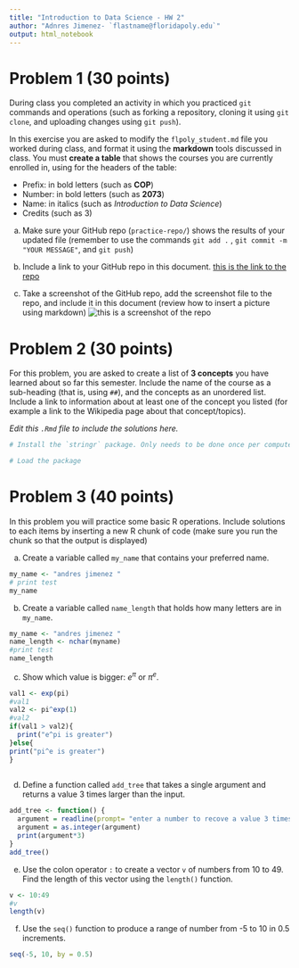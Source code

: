 ---
title: "Introduction to Data Science - HW 2"
author: "Adnres Jimenez- `flastname@floridapoly.edu`"
output: html_notebook
---



# Problem 1 (30 points)

During class you completed an activity in which you practiced `git` commands and operations (such as forking a repository, cloning it using `git clone`, and uploading changes using `git push`).

In this exercise you are asked to modify the `flpoly_student.md` file you worked during class, and format it using the **markdown** tools discussed in class. You must **create a table** that shows the courses you are currently enrolled in, using for the headers of the table: 

- Prefix: in bold letters (such as **COP**)
- Number: in bold letters (such as **2073**)
- Name: in italics (such as _Introduction to Data Science_)
- Credits (such as 3)

a. Make sure your GitHub repo (`practice-repo/`) shows the results of your updated file (remember to use the commands `git add .` , `git commit -m "YOUR MESSAGE"`, and `git push`) 

b. Include a link to your GitHub repo in this document.
[this is the link to the repo](https://github.com/captainspace168/practice-repo.git)

c. Take a screenshot of the GitHub repo, add the screenshot file to the repo, and include it in this document (review how to insert a picture using markdown)
![this is a screenshot of the repo](2021-07-18 (2).png)

# Problem 2 (30 points)

For this problem, you are asked to create a list of **3 concepts** you have learned about so far this semester. Include the name of the course as a sub-heading (that is, using `##`), and the concepts as an unordered list. Include a link to information about at least one of the concept you listed (for example a link to the Wikipedia page about that concept/topics).

_Edit this `.Rmd` file to include the solutions here._
```{r}
# Install the `stringr` package. Only needs to be done once per computer

# Load the package

```


# Problem 3 (40 points)

In this problem you will practice some basic R operations. Include solutions to each items by inserting a new R chunk of code (make sure you run the chunk so that the output is displayed)

(a) Create a variable called `my_name` that contains your preferred name.
```{r}

my_name <- "andres jimenez "
# print test
my_name 

```

(b) Create a variable called `name_length` that holds how many letters are in `my_name`.
```{r}
my_name <- "andres jimenez "
name_length <- nchar(myname)
#print test
name_length

```
(c) Show which value is bigger: $e^\pi$ or $\pi^e$. 
```{r}
val1 <- exp(pi)
#val1
val2 <- pi^exp(1)
#val2
if(val1 > val2){
  print("e^pi is greater")
}else{
print("pi^e is greater")  
}
  

```
(d) Define a function called `add_tree` that takes a single argument and returns a value 3 times larger than the input.
```{r}
add_tree <- function() {
  argument = readline(prompt= "enter a number to recove a value 3 times larger : ")
  argument = as.integer(argument)
  print(argument*3)
} 
add_tree()
```
(e) Use the colon operator `:` to create a vector `v` of numbers from 10 to 49. Find the length of this vector using the `length()` function.
```{r}
v <- 10:49
#v
length(v)
```
(f) Use the `seq()` function to produce a range of number from -5 to 10 in 0.5 increments.
```{r}
seq(-5, 10, by = 0.5)
```


